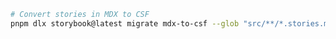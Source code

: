 ```sh
# Convert stories in MDX to CSF
pnpm dlx storybook@latest migrate mdx-to-csf --glob "src/**/*.stories.mdx"
```
